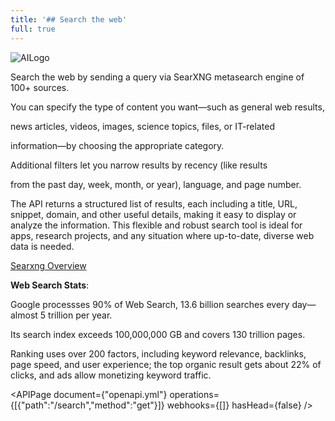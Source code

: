 ```yaml
---
title: '## Search the web'
full: true
---
```


![AILogo](https://i.imgur.com/yYMTcTX.png)


Search the web by sending a query via SearXNG metasearch engine of 100+
sources.

You can specify the type of content you want—such as general web results,

news articles, videos, images, science topics, files, or IT-related 

information—by choosing the appropriate category. 

Additional filters let you narrow results by recency (like results

from the past day, week, month, or year), language, and page number.

The API returns a structured list of results, each including a title, URL,
snippet, domain, and other useful details, making it easy to display or
analyze the information. This flexible and robust search tool is ideal for
apps, research projects, and any situation where up-to-date, diverse web data
is needed. 

[Searxng
Overview](https://medium.com/@elmo92/search-in-peace-with-searxng-an-alternative-search-engine-that-keeps-your-searches-private-accd8cddd6fc)


**Web Search Stats**: 

Google processses 90% of Web Search, 13.6 billion searches every day—almost 5
trillion per year.

Its search index exceeds 100,000,000 GB and covers 130 trillion pages.

Ranking uses over 200 factors, including keyword relevance, backlinks, page
speed, and user experience; the top organic result gets about 22% of clicks,
and ads allow monetizing keyword traffic.

<APIPage document={"openapi.yml"} operations={[{"path":"/search","method":"get"}]} webhooks={[]} hasHead={false} />